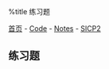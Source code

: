%title 练习题

[[../../../index|首页]] - [[../../index|Code]] - [[../index|Notes]] - [[index|SICP2]]
==练习题==
